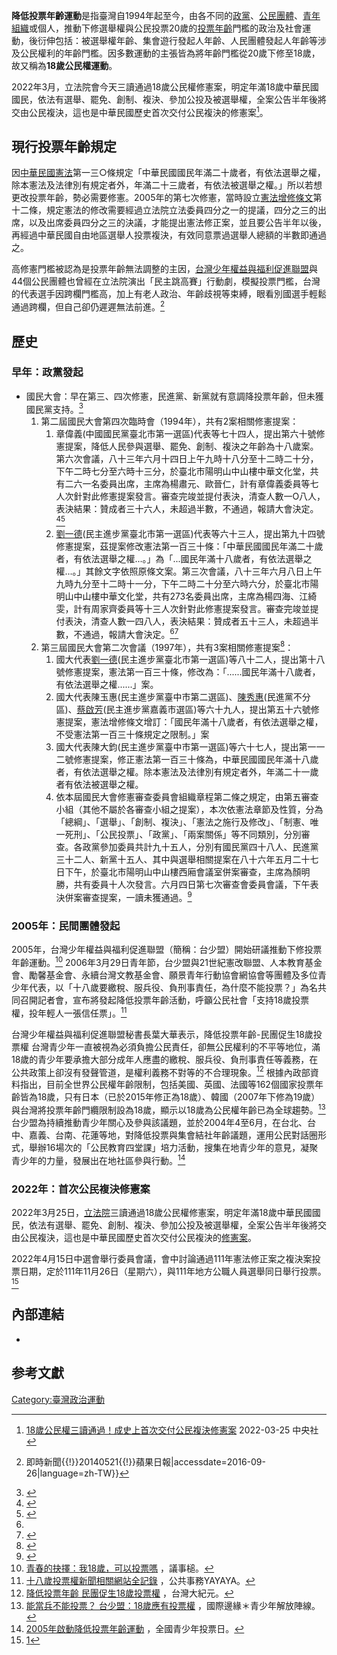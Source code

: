 
'''降低投票年齡運動'''是指臺灣自1994年起至今，由各不同的[[政黨|政黨]]、[[公民團體|公民團體]]、[[青年組織|青年組織]]或個人，推動下修選舉權與公民投票20歲的[[投票年齡|投票年齡]]門檻的政治及社會運動，後衍伸包括：被選舉權年齡、集會遊行發起人年齡、人民團體發起人年齡等涉及公民權利的年齡門檻。因多數運動的主張皆為將年齡門檻從20歲下修至18歲，故又稱為'''18歲公民權運動'''。

2022年3月，立法院會今天三讀通過18歲公民權修憲案，明定年滿18歲中華民國國民，依法有選舉、罷免、創制、複決、參加公投及被選舉權，全案公告半年後將交由公民複決，這也是中華民國歷史首次交付公民複決的修憲案<REF>[https://www.gvm.com.tw/article/88292 18歲公民權三讀通過！成史上首次交付公民複決修憲案] 2022-03-25 中央社</REF>。

==現行投票年齡規定==
因[[中華民國憲法|中華民國憲法]]第一三○條規定「中華民國國民年滿二十歲者，有依法選舉之權，除本憲法及法律別有規定者外，年滿二十三歲者，有依法被選舉之權。」所以若想更改投票年齡，勢必需要修憲。2005年的第七次修憲，當時設立[[中華民國憲法增修條文|憲法增修條文]]第十二條，規定憲法的修改需要經過立法院立法委員四分之一的提議，四分之三的出席，以及出席委員四分之三的決議，才能提出憲法修正案，並且要公告半年以後，再經過中華民國自由地區選舉人投票複決，有效同意票過選舉人總額的半數即通過之。

高修憲門檻被認為是投票年齡無法調整的主因，[[台灣少年權益與福利促進聯盟|台灣少年權益與福利促進聯盟]]與44個公民團體也曾經在立法院演出「民主跳高賽」行動劇，模擬投票門檻，台灣的代表選手因跨欄門檻高，加上有老人政治、年齡歧視等束縛，眼看別國選手輕鬆通過跨欄，但自己卻仍遲遲無法前進。<ref>{{Cite web|url=http://www.appledaily.com.tw/realtimenews/article/new/20140521/401841/|title=公民團體籲下修投票門檻　將辦7合1模擬選舉{{!}}即時新聞{{!}}20140521{{!}}蘋果日報|accessdate=2016-09-26|language=zh-TW}}</ref>

==歷史==
===早年：政黨發起===
*國民大會：早在第三、四次修憲，民進黨、新黨就有意調降投票年齡，但未獲國民黨支持。<ref>{{Cite web|url=http://news.ltn.com.tw/news/politics/paper/498582|title=拚立委選舉／攻未投族盼18歲有投票權-政治-自由時報電子報|accessdate=2016-09-26|archive-date=2019-08-14|archive-url=https://web.archive.org/web/20190814082541/https://news.ltn.com.tw/news/politics/paper/498582|dead-url=no}}</ref>
*#第二屆國民大會第四次臨時會（1994年），共有2案相關修憲提案：
*##章偉義(中國國民黨臺北市第一選區)代表等七十四人，提出第六十號修憲提案，降低人民參與選舉、罷免、創制、複決之年齡為十八歲案。第六次會議，八十三年六月十四日上午九時十八分至十二時二十分，下午二時七分至六時十三分，於臺北市陽明山中山樓中華文化堂，共有二六一名委員出席，主席為楊肅元、歐晉仁，計有章偉義委員等七人次針對此修憲提案發言。審查完竣並提付表決，清查人數一O八人，表決結果：贊成者三十六人，未超過半數，不通過，報請大會決定。<ref name=":0">{{Cite web|url=http://lis.ly.gov.tw/lgcgi/ttsbookg?7:1542468485:16:/disk1/lg/ttsweb.ini:016:0331-0366:_self|title=第二屆國民大會第四次臨時會實錄，中華民國憲法增修條文之修訂，修憲案之提出|accessdate=2016-09-26|author=國民大會秘書處編|date=1994-12|work=lis.ly.gov.tw|publisher=國民大會秘書處|archive-date=2019-08-14|archive-url=https://web.archive.org/web/20190814082531/https://lis.ly.gov.tw/lgcgi/ttsbookg?7%3A1542468485%3A16%3A%2Fdisk1%2Flg%2Fttsweb.ini%3A016%3A0331-0366%3A_self|dead-url=no}}</ref><ref>{{Cite web|url=http://lis.ly.gov.tw/lgcgi/ttsbookg?7:1542468485:16:/disk1/lg/ttsweb.ini:016:0938-0948:PDF|title=第二屆國民大會第四次臨時會第一審查委員會第六次會議議事錄|accessdate=2016-09-26|author=國民大會秘書處|date=1994-12|publisher=國民大會秘書處|archive-date=2019-08-14|archive-url=https://web.archive.org/web/20190814082532/https://lis.ly.gov.tw/lgcgi/ttsbookg?7%3A1542468485%3A16%3A%2Fdisk1%2Flg%2Fttsweb.ini%3A016%3A0938-0948%3APDF|dead-url=no}}</ref>
*##[[劉一德|劉一德]](民主進步黨臺北市第一選區)代表等六十三人，提出第九十四號修憲提案，茲提案修改憲法第一百三十條：「中華民國國民年滿二十歲者，有依法選舉之權...。」為「...國民年滿十八歲者，有依法選舉之權...。」其餘文字依照原條文案。第三次會議，八十三年六月八日上午九時九分至十二時十一分，下午二時二十分至六時六分，於臺北市陽明山中山樓中華文化堂，共有273名委員出席，主席為楊四海、江綺雯，計有周家齊委員等十三人次針對此修憲提案發言。審查完竣並提付表決，清查人數一四八人，表決結果：贊成者五十三人，未超過半數，不通過，報請大會決定。<ref name=":0"/><ref>{{Cite web|url=http://lis.ly.gov.tw/lgcgi/ttsbookg?7:1542468485:16:/disk1/lg/ttsweb.ini:016:0909-0919:_self|title=第二屆國民大會第四次臨時會第一審查委員會第三次會議議事錄|accessdate=2016-09-26|author=國民大會秘書處|date=1994-08|publisher=國民大會秘書處}}</ref>
*#第三屆國民大會第二次會議（1997年），共有3案相關修憲提案<ref>{{Cite web|url=http://lis.ly.gov.tw/lgcgi/ttsbookg?7:1542468485:19:/disk1/lg/ttsweb.ini:019:0127-0157:_self|title=第三屆國民大會第二次會議實錄，中華民國憲法增修條文之修訂，修憲案之提出|accessdate=2016-09|author=國民大會秘書處|date=1998-03|publisher=國民大會秘書處|archive-date=2019-08-14|archive-url=https://web.archive.org/web/20190814082554/https://lis.ly.gov.tw/lgcgi/ttsbookg?7%3A1542468485%3A19%3A%2Fdisk1%2Flg%2Fttsweb.ini%3A019%3A0127-0157%3A_self|dead-url=no}}</ref>：
*##國大代表[[劉一德|劉一德]](民主進步黨臺北市第一選區)等八十二人，提出第十八號修憲提案，憲法第一百三十條，修改為：「......國民年滿十八歲者，有依法選舉之權......」案。
*##國大代表陳玉惠(民主進步黨臺中市第二選區)、[[陳秀惠|陳秀惠]](民進黨不分區)、[[蔡啟芳|蔡啟芳]](民主進步黨嘉義市選區)等六十九人，提出第五十六號修憲提案，憲法增修條文增訂：「國民年滿十八歲者，有依法選舉之權，不受憲法第一百三十條規定之限制。」案
*##國大代表陳大鈞(民主進步黨臺中市第一選區)等六十七人，提出第一一二號修憲提案，修正憲法第一百三十條為，中華民國國民年滿十八歲者，有依法選舉之權。除本憲法及法律別有規定者外，年滿二十一歲者有依法被選舉之權。
*##依本屆國民大會修憲審查委員會組織章程第二條之規定，由第五審查小組（其他不屬於各審查小組之提案），本次依憲法章節及性質，分為「總綱」、「選舉」、「創制、複決」、「憲法之施行及修改」、「制憲、唯一死刑」、「公民投票」、「政黨」、「兩案關係」等不同類別，分別審查。各政黨參加委員共計九十五人，分別有國民黨四十八人、民進黨三十二人、新黨十五人、其中與選舉相關提案在八十六年五月二十七日下午，於臺北市陽明山中山樓西廂會議室併案審查，主席為顏明勝，共有委員十人次發言。六月四日第七次審查會委員會議，下午表決併案審查提案，一讀未獲通過。<ref>{{Cite web|url=http://lis.ly.gov.tw/lgcgi/ttsbookg?15:1369913342:19:/disk1/lg/ttsweb.ini:019:0188-0323:PDF|title=第三屆國民大會第二次會議修憲審查委員會之綜合審查會議實錄|accessdate=2016-09-26|author=國民大會秘書處|date=1998-03|publisher=國民大會秘書處|archive-date=2019-08-14|archive-url=https://web.archive.org/web/20190814082533/https://lis.ly.gov.tw/lgcgi/ttsbookg?15%3A1369913342%3A19%3A%2Fdisk1%2Flg%2Fttsweb.ini%3A019%3A0188-0323%3APDF|dead-url=no}}</ref>

===2005年：民間團體發起===
2005年，台灣少年權益與福利促進聯盟（簡稱：台少盟）開始研議推動下修投票年齡運動。<ref>[https://gaveltw.wordpress.com/2015/10/26/voting-age/comment-page-1/ 青春的抉擇：我18歲，可以投票嗎] {{Wayback|url=https://gaveltw.wordpress.com/2015/10/26/voting-age/comment-page-1/ |date=20170913232618 }}，議事槌。</ref> 2006年3月29日青年節，台少盟與21世紀憲改聯盟、人本教育基金會、勵馨基金會、永續台灣文教基金會、願景青年行動協會網協會等團體及多位青少年代表，以「十八歲要繳稅、服兵役、負刑事責任，為什麼不能投票？」為名共同召開記者會，宣布將發起降低投票年齡活動，呼籲公民社會「支持18歲投票權，投年輕人一張信任票」。<ref>[http://blog.sina.com.tw/11224/article.php?pbgid=11224&entryid=161803 十八歲投票權新聞相關網站全記錄] {{Wayback|url=http://blog.sina.com.tw/11224/article.php?pbgid=11224&entryid=161803 |date=20170914034238 }}，公共事務YAYAYA。</ref>

台灣少年權益與福利促進聯盟秘書長葉大華表示，降低投票年齡-民團促生18歲投票權 台灣青少年一直被視為必須負擔公民責任，卻無公民權利的不平等地位，滿18歲的青少年要承擔大部分成年人應盡的繳稅、服兵役、負刑事責任等義務，在公共政策上卻沒有發聲管道，是權利義務不對等的不合理現象。<ref>[http://www.epochtimes.com.tw/6/3/29/24670.htm 降低投票年齡 民團促生18歲投票權] {{Wayback|url=http://www.epochtimes.com.tw/6/3/29/24670.htm |date=20170913231831 }}，台灣大紀元。</ref> 根據內政部資料指出，目前全世界公民權年齡限制，包括美國、英國、法國等162個國家投票年齡皆為18歲，只有日本（已於2015年修正為18歲）、韓國（2007年下修為19歲）與台灣將投票年齡門纜限制設為18歲，顯示以18歲為公民權年齡已為全球趨勢。<ref>[http://intermargins.net/intermargins/YouthLibFront/YouthHumanRights/hr54.htm 能當兵不能投票？ 台少盟：18歲應有投票權] {{Wayback|url=http://intermargins.net/intermargins/YouthLibFront/YouthHumanRights/hr54.htm |date=20170913231144 }}，國際邊緣＊青少年解放陣線。</ref>台少盟為持續推動青少年關心及參與該議題，並於2004年4至6月，在台北、台中、嘉義、台南、花蓮等地，對降低投票與集會結社年齡議題，運用公民對話圈形式，舉辦16場次的「公民教育四堂課」培力活動，搜集在地青少年的意見，凝聚青少年的力量，發展出在地社區參與行動。<ref>[http://18vote.org.tw/what3.php 2005年啟動降低投票年齡運動] {{Wayback|url=http://18vote.org.tw/what3.php |date=20170913230927 }}，全國青少年投票日。</ref>

===2022年：首次公民複決修憲案===
2022年3月25日，[[立法院|立法院]]三讀通過18歲公民權修憲案，明定年滿18歲中華民國國民，依法有選舉、罷免、創制、複決、參加公投及被選舉權，全案公告半年後將交由公民複決，這也是中華民國歷史首次交付公民複決的[[2022年中華民國憲法修正案|修憲案]]。

2022年4月15日中選會舉行委員會議，會中討論通過111年憲法修正案之複決案投票日期，定於111年11月26日（星期六），與111年地方公職人員選舉同日舉行投票。<ref>[https://web.cec.gov.tw/central/cms/111news/36606]</ref>

==內部連結==
*{{tsl|ja|18歳選挙権|}}
==参考文獻==
{{reflist}}

{{臺灣社會運動|政治運動}}

[[Category:臺灣政治運動|Category:臺灣政治運動]]